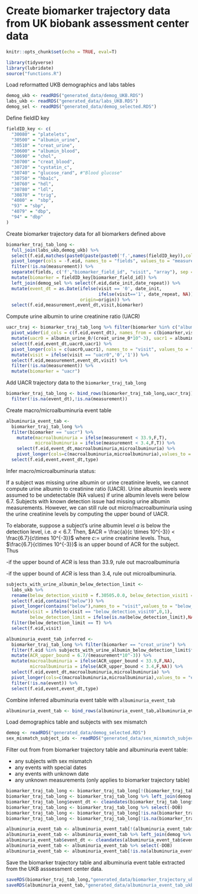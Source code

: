 # Create biomarker trajectory data from UK biobank assessment center data{#traj-ukb}

```r
knitr::opts_chunk$set(echo = TRUE, eval=T)
```

```r
library(tidyverse)
library(lubridate)
source("functions.R")
```

Load reformatted UKB demographics and labs tables
```r
demog_ukb <- readRDS("generated_data/demog_UKB.RDS")
labs_ukb <- readRDS("generated_data/labs_UKB.RDS")
demog_sel <- readRDS("generated_data/demog_selected.RDS")
```

Define fieldID key
```r
fieldID_key <- c(
  "30080" = "platelets",
  "30500" = "albumin_urine",
  "30510" = "creat_urine",
  "30600" = "albumin_blood",
  "30690" = "chol",
  "30700" = "creat_blood",
  "30720" = "cystatin_c",
  "30740" = "glucose_rand", #"Blood glucose"
  "30750" = "hba1c",
  "30760" = "hdl",
  "30780" = "ldl",
  "30870" = "trig",
  "4080" =  "sbp",
  "93" = "sbp",
  "4079" = "dbp",
  "94" = "dbp"
)
```

Create biomarker trajectory data for all biomarkers defined above
```r
biomarker_traj_tab_long <- 
  full_join(labs_ukb,demog_ukb) %>% 
  select(f.eid,matches(paste0(paste(paste0('f.',names(fieldID_key)),collapse = '|')))) %>%
  pivot_longer(cols = -f.eid, names_to = "fields", values_to = "measurement") %>%
  filter(!is.na(measurement)) %>%
  separate(fields, c('f',"biomarker_field_id", "visit", "array"), sep = "\\.") %>%
  mutate(biomarker = fieldID_key[biomarker_field_id]) %>% 
  left_join(demog_sel %>% select(f.eid,date_init,date_repeat)) %>%
  mutate(event_dt = as.Date(ifelse(visit == '0', date_init, 
                                   ifelse(visit=='1', date_repeat, NA)), 
                            origin=origin)) %>%
  select(f.eid,measurement,event_dt,visit,biomarker)
```

Compute urine albumin to urine creatinine ratio (UACR)
```r
uacr_traj <- biomarker_traj_tab_long %>% filter(biomarker %in% c("albumin_urine","creat_urine")) %>%
  pivot_wider(id_cols = c(f.eid,event_dt), names_from = c(biomarker,visit), values_from = measurement) %>%
  mutate(uacr0 = albumin_urine_0/(creat_urine_0*10^-3), uacr1 = albumin_urine_1/(creat_urine_1*10^-3)) %>%
  select(f.eid,event_dt,uacr0,uacr1) %>%
  pivot_longer(cols = c(uacr0,uacr1), names_to = "visit", values_to = "measurement") %>%
  mutate(visit = ifelse(visit == "uacr0",'0','1')) %>%
  select(f.eid,measurement,event_dt,visit) %>%
  filter(!is.na(measurement)) %>%
  mutate(biomarker = "uacr")
```

Add UACR trajectory data to the `biomarker_traj_tab_long`
```r
biomarker_traj_tab_long <- bind_rows(biomarker_traj_tab_long,uacr_traj) %>% 
  filter(!is.na(event_dt),!is.na(measurement))
```

Create macro/microalbuminuria event table
```r
albuminuria_event_tab <- 
  biomarker_traj_tab_long %>% 
  filter(biomarker == "uacr") %>%
    mutate(macroalbuminuria = ifelse(measurement < 33.9,F,T),
           microalbuminuria = ifelse(measurement < 3.4,F,T)) %>%
    select(f.eid,event_dt,macroalbuminuria,microalbuminuria) %>%
    pivot_longer(cols=c(macroalbuminuria,microalbuminuria),values_to = "event", names_to = "type") %>%
  select(f.eid,event,event_dt,type)
```

Infer macro/microalbuminuria status:\par

If a subject was missing urine albumin or urine creatinine levels, we cannot compute urine albumin to creatinine ratio (UACR). Urine albumin levels were assumed to be undetectable (NA values) if urine albumin levels were below 6.7. Subjects with known detection issue had missing urine albumin measurements. However, we can still rule out micro/macroalbuminuria using the urine creatinine levels by computing the upper bound of UACR.

To elaborate, suppose a subject's urine albumin level $a$ is below the detection level, i.e. $a < 6.7$. Then, $ACR = \frac{a}{c \times 10^{-3}} < \frac{6.7}{c\times 10^{-3}}$ where $c:=$ urine creatinine levels. Thus, $\frac{6.7}{c\times 10^{-3}}$ is an upper bound of ACR for the subject. Thus

  -if the upper bound of $ACR$ is less than 33.9, rule out macroalbuminuria

  -if the upper bound of $ACR$ is less than 3.4, rule out microalbuminuria.

```r
subjects_with_urine_albumin_below_detection_limit <- 
  labs_ukb %>% 
  rename(below_detection_visit0 = f.30505.0.0, below_detection_visit1 = f.30505.1.0) %>%
  select(f.eid,contains("below")) %>%
  pivot_longer(contains("below"),names_to = "visit",values_to = "below_detection_limit") %>%
  mutate(visit = ifelse(visit == "below_detection_visit0",0,1),
         below_detection_limit = ifelse(is.na(below_detection_limit),NA,T)) %>%
  filter(below_detection_limit == T) %>% 
  select(f.eid,visit)

albuminuria_event_tab_inferred <- 
  biomarker_traj_tab_long %>% filter(biomarker == "creat_urine") %>%
  filter(f.eid %in% subjects_with_urine_albumin_below_detection_limit$f.eid) %>%
  mutate(ACR_upper_bound = 6.7/(measurement*10^-3)) %>%
  mutate(macroalbuminuria = ifelse(ACR_upper_bound < 33.9,F,NA),
         microalbuminuria = ifelse(ACR_upper_bound < 3.4,F,NA)) %>% 
  select(f.eid,event_dt,macroalbuminuria,microalbuminuria) %>%
  pivot_longer(cols=c(macroalbuminuria,microalbuminuria),values_to = "event", names_to = "type") %>%
  filter(!is.na(event)) %>%
  select(f.eid,event,event_dt,type)
```

Combine inferred albuminuria event table with `albuminuria_event_tab`
```r
albuminuria_event_tab <- bind_rows(albuminuria_event_tab,albuminuria_event_tab_inferred) %>% distinct()
```

Load demographics table and subjects with sex mismatch
```r
demog <- readRDS("generated_data/demog_selected.RDS")
sex_mismatch_subject_ids <- readRDS("generated_data/sex_mismatch_subject_ids.RDS")
```

Filter out from from biomarker trajectory table and albuminuria event table:

- any subjects with sex mismatch
- any events with special dates
- any events with unknown date
- any unknown measurements (only applies to biomarker trajectory table)

```r
biomarker_traj_tab_long <- biomarker_traj_tab_long[!(biomarker_traj_tab_long$f.eid %in% sex_mismatch_subject_ids),]
biomarker_traj_tab_long <- biomarker_traj_tab_long %>% left_join(demog %>% select(f.eid,DOB),by="f.eid")
biomarker_traj_tab_long$event_dt <- cleandates(biomarker_traj_tab_long$event_dt,biomarker_traj_tab_long$DOB,T) %>% as.Date()
biomarker_traj_tab_long <- biomarker_traj_tab_long %>% select(-DOB)
biomarker_traj_tab_long <- biomarker_traj_tab_long[!is.na(biomarker_traj_tab_long$event_dt),]
biomarker_traj_tab_long <- biomarker_traj_tab_long[!is.na(biomarker_traj_tab_long$measurement),]

albuminuria_event_tab <- albuminuria_event_tab[!(albuminuria_event_tab$f.eid %in% sex_mismatch_subject_ids),]
albuminuria_event_tab <- albuminuria_event_tab %>% left_join(demog %>% select(f.eid,DOB),by="f.eid")
albuminuria_event_tab$event_dt <- cleandates(albuminuria_event_tab$event_dt,albuminuria_event_tab$DOB,T) %>% as.Date()
albuminuria_event_tab <- albuminuria_event_tab %>% select(-DOB)
albuminuria_event_tab <- albuminuria_event_tab[!is.na(albuminuria_event_tab$event_dt),]
```

Save the biomarker trajectory table and albuminuria event table extracted from the UKB asssessment center data.
```r
saveRDS(biomarker_traj_tab_long,"generated_data/biomarker_trajectory_ukb.RDS")
saveRDS(albuminuria_event_tab,"generated_data/albuminuria_event_tab_ukb.RDS")
```




